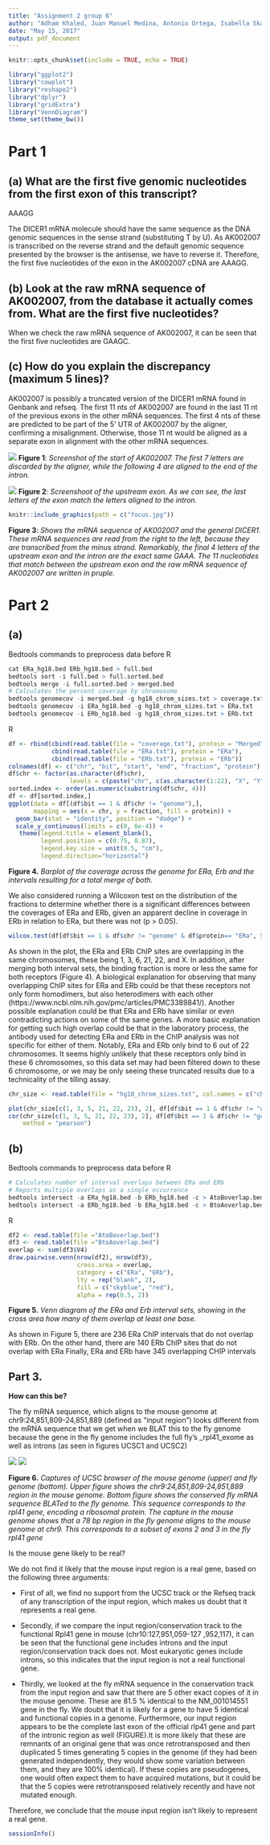 ```yaml
---
title: "Assignment 2 group 6"
author: "Adham Khaled, Juan Manuel Medina, Antonio Ortega, Isabella Skandorff & Andreas Vincent"
date: "May 15, 2017"
output: pdf_document
---
```


```r
knitr::opts_chunk$set(include = TRUE, echo = TRUE)
```


```r
library("ggplot2")
library("cowplot")
library("reshape2")
library("dplyr")
library("gridExtra")
library("VennDiagram")
theme_set(theme_bw())
```

# Part 1
## (a) What are the first five genomic nucleotides from the first exon of this transcript? 
AAAGG
\newline 

The DICER1 mRNA molecule should have the same sequence as the DNA genomic sequences in the sense strand (substituting T by U). As AK002007 is transcribed on the reverse strand and the default genomic sequence presented by the browser is the antisense, we have to reverse it. Therefore, the first five nucleotides of the exon in the AK002007 cDNA are AAAGG.

## (b) Look at the raw mRNA sequence of AK002007, from the database it actually comes from. What are the first five nucleotides?

When we check the raw mRNA sequence of AK002007, it can be seen that the first five nucleotides are GAAGC.

## (c) How do you explain the discrepancy (maximum 5 lines)?

AK002007 is possibly a truncated version of the DICER1 mRNA found in Genbank and refseq. The first 11 nts of AK002007 are found in the last 11 nt of the previous exons in the other mRNA sequences. The first 4 nts of these are predicted to be part of the 5' UTR of AK002007 by the aligner, confirming a misalignment. Otherwise, those 11 nt would be aligned as a separate exon in alignment with the other mRNA sequences.

![](AK002007_1.png)
**Figure 1**: _Screenshot of the start of AK002007. The first 7 letters are discarded by the aligner, while the following 4 are aligned to the end of the intron._

![](AK002007_2.png)
**Figure 2**: _Screenshoot of the upstream exon. As we can see, the last letters of the exon match the letters aligned to the intron._


```r
knitr::include_graphics(path = c("focus.jpg"))
```

**Figure 3**: _Shows the mRNA sequence of AK002007 and the general DICER1. These mRNA sequences are read from the right to the left, because they are transcribed from the minus strand. Remarkably, the final 4 letters of the upstream exon and the intron are the exact same GAAA. The 11 nucleotides that match between the upstream exon and the raw mRNA sequence of AK002007 are written in pruple._

# Part 2
## (a)

Bedtools commands to preprocess data before R
```r
cat ERa_hg18.bed ERb_hg18.bed > full.bed
bedtools sort -i full.bed > full.sorted.bed
bedtools merge -i full.sorted.bed > merged.bed
# Calculates the percent coverage by chromosome
bedtools genomecov -i merged.bed -g hg18_chrom_sizes.txt > coverage.txt
bedtools genomecov -i ERa_hg18.bed -g hg18_chrom_sizes.txt > ERa.txt
bedtools genomecov -i ERb_hg18.bed -g hg18_chrom_sizes.txt > ERb.txt
```

R
```r
df <- rbind(cbind(read.table(file = "coverage.txt"), protein = "Merged"),
            cbind(read.table(file = "ERa.txt"), protein = "ERa"),
            cbind(read.table(file = "ERb.txt"), protein = "ERb"))
colnames(df) <- c("chr", "bit", "start", "end", "fraction", "protein")
df$chr <- factor(as.character(df$chr),
                 levels = c(paste("chr", c(as.character(1:22), "X", "Y", "M"), sep = ""), "genome"))
sorted.index <- order(as.numeric(substring(df$chr, 4)))
df <- df[sorted.index,]
ggplot(data = df[(df$bit == 1 & df$chr != "genome"),],
       mapping = aes(x = chr, y = fraction, fill = protein)) + 
  geom_bar(stat = "identity", position = "dodge") +
  scale_y_continuous(limits = c(0, 6e-4)) +
   theme(legend.title = element_blank(),
         legend.position = c(0.75, 0.87),
         legend.key.size = unit(0.5, "cm"),
         legend.direction="horizontal")
```

**Figure 4.** _Barplot of the coverage across the genome for ERa, Erb and the intervals resulting for a total merge of both._


We also considered running a Wilcoxon test on the distribution of the fractions to determine whether there is a significant differences between the coverages of ERa and ERb, given an apparent decline in coverage in ERb in relation to ERa, but there was not (p > 0.05).
```r
wilcox.test(df[df$bit == 1 & df$chr != "genome" & df$protein== "ERa", 5], df[df$bit == 1 & df$chr != "genome" & df$protein== "ERb",5])
```

As shown in the plot, the ERa and ERb ChIP sites are overlapping in the same chromosomes, these being 1, 3, 6, 21, 22, and X. In addition, after merging both interval sets, the binding fraction is more or less the same for both receptors (Figure 4). A biological explanation for observing that many overlapping ChIP sites for ERa and ERb could be that these receptors not only form homodimers, but also heterodimers with each other (https://www.ncbi.nlm.nih.gov/pmc/articles/PMC3389841/). Another possible explanation could be that ERa and ERb have similar or even contradicting actions on some of the same genes. A more basic explanation for getting such high overlap could be that in the laboratory process, the antibody used for detecting ERa and ERb in the ChIP analysis was not specific for either of them.
Notably, ERa and ERb only bind to 6 out of 22 chromosomes. It seems highly unlikely that these receptors only bind in these 6 chromosomes, so this data set may had been filtered down to these 6 chromosome, or we may be only seeing these truncated results due to a technicality of the tilling assay.

```r
chr_size <- read.table(file = "hg18_chrom_sizes.txt", col.names = c("chr", "length"))

plot(chr_size[c(1, 3, 5, 21, 22, 23), 2], df[df$bit == 1 & df$chr != "genome" & df$protein== "ERa", 5])
cor(chr_size[c(1, 3, 5, 21, 22, 23), 2], df[df$bit == 1 & df$chr != "genome" & df$protein== "ERa", 5],
    method = "pearson")
```


## (b)

Bedtools commands to preprocess data before R
```r
# Calculates number of interval overlaps between ERa and ERb
# Reports multiple overlaps as a single occurrence
bedtools intersect -a ERa_hg18.bed -b ERb_hg18.bed -c > AtoBoverlap.bed
bedtools intersect -a ERb_hg18.bed -b ERa_hg18.bed -c > BtoAoverlap.bed
```

R
```r
df2 <- read.table(file ="AtoBoverlap.bed")
df3 <- read.table(file ="BtoAoverlap.bed")
overlap <- sum(df3$V4)
draw.pairwise.venn(nrow(df2), nrow(df3),
                   cross.area = overlap,
                   category = c("ERa", "ERb"),
                   lty = rep("blank", 2),
                   fill = c("skyblue", "red"),
                   alpha = rep(0.5, 2))
```
**Figure 5.** _Venn diagram of the ERa and Erb interval sets, showing in the cross area how many of them overlap at least one base._

As shown in Figure 5, there are 236 ERa ChIP intervals that do not overlap with ERb. On the other hand, there are 140 ERb ChIP sites that do not overlap with ERa Finally, ERa and ERb have 345 overlapping CHIP intervals

## Part 3.

**How can this be?**

The fly mRNA sequence, which aligns to the mouse genome at chr9:24,851,809-24,851,889 (defined as "input region") looks different from the mRNA sequence that we get when we BLAT this to the fly genome because the gene in the fly genome includes the full fly's _rpl41_exome as well as introns (as seen in figures UCSC1 and UCSC2)


![](UCSC1.png)
![](UCSC2.png)

**Figure 6.** _Captures of UCSC browser of the mouse genome (upper) and fly genome (bottom). Upper figure shows the chr9:24,851,809-24,851,889 region in the mouse genome. Bottom figure shows the conserved fly mRNA sequence BLATed to the fly genome. This sequence corresponds to the rpl41 gene, encoding a ribosomal protein. The capture in the mouse genome shows that a 78 bp region in the fly genome aligns to the mouse genome at chr9. This corresponds to a subset of exons 2 and 3 in the fly rpl41 gene _

Is the mouse gene likely to be real?
 
We do not find it likely that the mouse input region is a real gene, based on the following three arguments:
 
* First of all, we find no support from the UCSC track or the Refseq track of any transcription of the input region, which makes us doubt that it represents a real gene.

* Secondly, if we compare the input region/conservation track to the functional Rpl41 gene in mouse (chr10:127,951,059-127 ,952,117), it can be seen that the functional gene includes introns and the input region/conservation track does not. Most eukaryotic genes include introns, so this indicates that the input region is not a real functional gene.  

* Thirdly, we looked at the fly mRNA sequence in the conservation track from the input region and saw that there are 5 other exact copies of it in the mouse genome. These are 81.5 % identical to the NM_001014551 gene in the fly. We doubt that it is likely for a gene to have 5 identical and functional copies in a genome. Furthermore, our input region appears to be the complete last exon of the official rlp41 gene and part of the intronic region as well (FIGURE).It is more likely that these are remnants of an original gene that was once retrotransposed and then duplicated 5 times generating 5 copies in the genome (if they had been generated independently, they would show some variation between them, and they are 100% identical). If these copies are pseudogenes, one would often expect them to have acquired mutations, but it could be that the 5 copies were retrotransposed relatively recently and have not mutated enough.

Therefore, we conclude that the mouse input region isn’t likely to represent a real gene. 


```r
sessionInfo()
```
